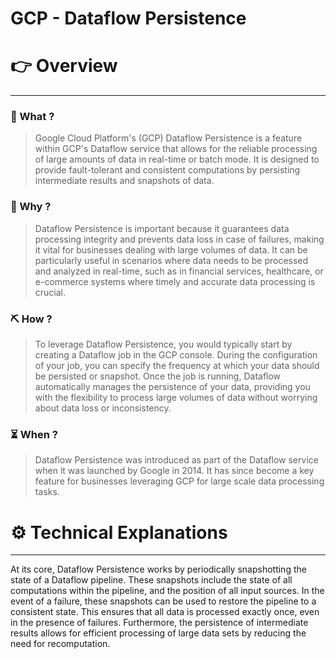 # GCP - Dataflow Persistence


# 👉 Overview

---

### 👀 What ?

> Google Cloud Platform's (GCP) Dataflow Persistence is a feature within GCP's Dataflow service that allows for the reliable processing of large amounts of data in real-time or batch mode. It is designed to provide fault-tolerant and consistent computations by persisting intermediate results and snapshots of data.
> 

### 🧐 Why ?

> Dataflow Persistence is important because it guarantees data processing integrity and prevents data loss in case of failures, making it vital for businesses dealing with large volumes of data. It can be particularly useful in scenarios where data needs to be processed and analyzed in real-time, such as in financial services, healthcare, or e-commerce systems where timely and accurate data processing is crucial.
> 

### ⛏️ How ?

> To leverage Dataflow Persistence, you would typically start by creating a Dataflow job in the GCP console. During the configuration of your job, you can specify the frequency at which your data should be persisted or snapshot. Once the job is running, Dataflow automatically manages the persistence of your data, providing you with the flexibility to process large volumes of data without worrying about data loss or inconsistency.
> 

### ⏳ When ?

> Dataflow Persistence was introduced as part of the Dataflow service when it was launched by Google in 2014. It has since become a key feature for businesses leveraging GCP for large scale data processing tasks.
> 

# ⚙️ Technical Explanations

---

At its core, Dataflow Persistence works by periodically snapshotting the state of a Dataflow pipeline. These snapshots include the state of all computations within the pipeline, and the position of all input sources. In the event of a failure, these snapshots can be used to restore the pipeline to a consistent state. This ensures that all data is processed exactly once, even in the presence of failures. Furthermore, the persistence of intermediate results allows for efficient processing of large data sets by reducing the need for recomputation.
